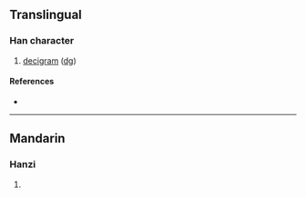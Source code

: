 {{character info/new}}
==Translingual==

===Han character===
{{Han char|rn=10|rad=儿|as=09|sn=11|four=|canj=JUCSH|ids=⿺克分}}

# [[decigram]] ([[dg]])

====References====
* {{Han ref|kx=0125.201|dkj=01387|dj=0266.010|hdz=10273.141|uh=515D|ud=20829|bh=A25C|bd=41564}}

----

==Mandarin==

===Hanzi===
{{cmn-hanzi|pin=[[fēn]] ([[fen1]])|wg=fen<sup>1</sup>}}

# {{defn|lang=cmn|sort=儿09}}